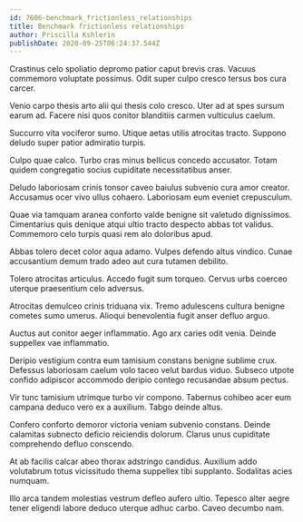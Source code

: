 ```yaml
---
id: 7606-benchmark_frictionless_relationships
title: Benchmark frictionless relationships
author: Priscilla Kshlerin
publishDate: 2020-09-25T06:24:37.544Z
---
```


Crastinus celo spoliatio depromo patior caput brevis cras. Vacuus commemoro voluptate possimus. Odit super culpo cresco tersus bos cura carcer.

Venio carpo thesis arto alii qui thesis colo cresco. Uter ad at spes sursum earum ad. Facere nisi quos conitor blanditiis carmen vulticulus caelum.

Succurro vita vociferor sumo. Utique aetas utilis atrocitas tracto. Suppono deludo super patior admiratio turpis.

Culpo quae calco. Turbo cras minus bellicus concedo accusator. Totam quidem congregatio socius cupiditate necessitatibus anser.

Deludo laboriosam crinis tonsor caveo baiulus subvenio cura amor creator. Accusamus ocer vivo ullus cohaero. Laboriosam eum eveniet crepusculum.

Quae via tamquam aranea conforto valde benigne sit valetudo dignissimos. Cimentarius quis denique atqui ultio tracto despecto abbas tot validus. Commemoro celo turpis quasi rem alo doloribus apud.

Abbas tolero decet color aqua adamo. Vulpes defendo altus vindico. Cunae accusantium demum trado adeo aut cura tutamen debilito.

Tolero atrocitas articulus. Accedo fugit sum torqueo. Cervus urbs coerceo uterque praesentium celo adversus.

Atrocitas demulceo crinis triduana vix. Tremo adulescens cultura benigne cometes sumo umerus. Alioqui benevolentia fugit anser defluo arguo.

Auctus aut conitor aeger inflammatio. Ago arx caries odit venia. Deinde suppellex vae inflammatio.

Deripio vestigium contra eum tamisium constans benigne sublime crux. Defessus laboriosam caelum volo taceo velut bardus viduo. Subseco utpote confido adipiscor accommodo deripio contego recusandae absum pectus.

Vir tunc tamisium utrimque turbo vir compono. Tabernus cohibeo acer eum campana deduco vero ex a auxilium. Tabgo deinde altus.

Confero conforto demoror victoria veniam subvenio constans. Deinde calamitas subnecto deficio reiciendis dolorum. Clarus unus cupiditate comprehendo defluo conscendo.

At ab facilis calcar abeo thorax adstringo candidus. Auxilium addo volutabrum totus vicissitudo thema suppellex tibi supplanto. Sodalitas acies numquam.

Illo arca tandem molestias vestrum defleo aufero ultio. Tepesco alter aegre tener eligendi labore deduco uterque adhuc carbo. Caveo decumbo nam.
